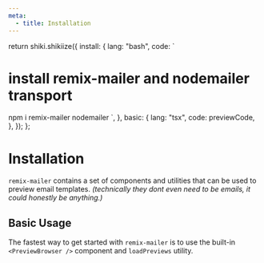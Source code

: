 ```yaml
---
meta:
  - title: Installation
---
```



  return shiki.shikiize({
    install: {
      lang: "bash",
      code: `
# install remix-mailer and nodemailer transport
npm i remix-mailer nodemailer
`,
    },
    basic: {
      lang: "tsx",
      code: previewCode,
    },
  });
};

# Installation

`remix-mailer` contains a set of components and utilities that can be used to preview email templates. _(technically they dont even need to be emails, it could honestly be anything.)_

<Shikiize id="install" />

## Basic Usage

The fastest way to get started with `remix-mailer` is to use the built-in `<PreviewBrowser />` component and `loadPreviews` utility.

<Shikiize id="basic" />
